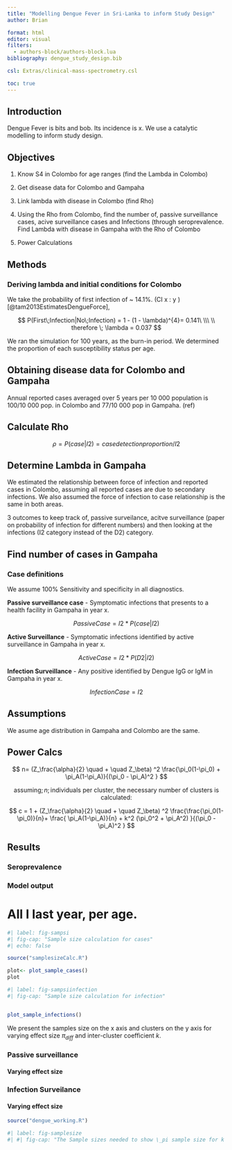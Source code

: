 ```yaml
---
title: "Modelling Dengue Fever in Sri-Lanka to inform Study Design"
author: Brian

format: html
editor: visual
filters:
  - authors-block/authors-block.lua
bibliography: dengue_study_design.bib

csl: Extras/clinical-mass-spectrometry.csl

toc: true
---
```


## Introduction

Dengue Fever is bits and bob. Its incidence is x. We use a catalytic modelling to inform study design.

## Objectives

1.  Know S4 in Colombo for age ranges (find the Lambda in Colombo)

2.  Get disease data for Colombo and Gampaha

3.  Link lambda with disease in Colombo (find Rho)

4.  Using the Rho from Colombo, find the number of, passive surveillance cases, acive surveillance cases and Infections (through seroprevalence. Find Lambda with disease in Gampaha with the Rho of Colombo

5.  Power Calculations

## Methods

### Deriving lambda and initial conditions for Colombo

We take the probability of first infection of \~ 14.1%. (CI x : y ) [@tam2013EstimatesDengueForce],

$$
P(First\;Infection|No\;Infection) = 1 - (1 - \lambda)^{4}= 0.141\
\\\
\\
therefore \; \lambda = 0.037
$$

We ran the simulation for 100 years, as the burn-in period. We determined the proportion of each susceptibility status per age.

## Obtaining disease data for Colombo and Gampaha

Annual reported cases averaged over 5 years per 10 000 population is 100/10 000 pop. in Colombo and 77/10 000 pop in Gampaha. (ref)

## Calculate Rho

$$
\rho = P(case|I2)  = case detection proportion/ I2
$$

## Determine Lambda in Gampaha

We estimated the relationship between force of infection and reported cases in Colombo, assuming all reported cases are due to secondary infections. We also assumed the force of infection to case relationship is the same in both areas.

3 outcomes to keep track of, passive surveilance, acitve surveillance (paper on probability of infection for different numbers) and then looking at the infections (I2 category instead of the D2) category.

## Find number of cases in Gampaha

### Case definitions

We assume 100% Sensitivity and specificity in all diagnostics.

**Passive surveillance case** - Symptomatic infections that presents to a health facility in Gampaha in year x.

$$
PassiveCase  = I2*P(case|I2)
$$

**Active Surveillance** - Symptomatic infections identified by active surveillance in Gampaha in year x.

$$
ActiveCase = I2 * P(D2|I2)
$$

**Infection Surveillance** - Any positive identified by Dengue IgG or IgM in Gampaha in year x.

$$
InfectionCase = I2
$$

## Assumptions

We asume age distribution in Gampaha and Colombo are the same.

## Power Calcs

$$
n= (Z_\frac{\alpha}{2} \quad + \quad Z_\beta) ^2 \frac{\pi_0(1-\pi_0) + \pi_A(1-\pi_A)}{(\pi_0 - \pi_A)^2 }
$$

$$
\text{assuming} ; n ; \text{individuals per cluster, the necessary number of clusters is calculated:} 
$$

$$
c = 1 + (Z_\frac{\alpha}{2} \quad + \quad Z_\beta) ^2 \frac{\frac{\pi_0(1-\pi_0)}{n}+ \frac{ \pi_A(1-\pi_A)}{n} + k^2 (\pi_0^2 + \pi_A^2) }{(\pi_0 - \pi_A)^2 }
$$


## Results

### Seroprevalence

### Model output

# All I last year, per age.

```r
#| label: fig-sampsi
#| fig-cap: "Sample size calculation for cases"
#| echo: false

source("samplesizeCalc.R")

plot<- plot_sample_cases()
plot
```
```r
#| label: fig-sampsiinfection
#| fig-cap: "Sample size calculation for infection"


plot_sample_infections()

```
We present the samples size on the x axis and clusters on the y axis for varying effect size $\pi_{diff}$ and inter-cluster coefficient $k$. 

### Passive surveillance

#### Varying effect size

### Infection Surveilance

#### Varying effect size

```r
source("dengue_working.R")

```

```r
#| label: fig-samplesize 
#| #| fig-cap: "The Sample sizes needed to show \_pi sample size for k clusters and n participants."

```
